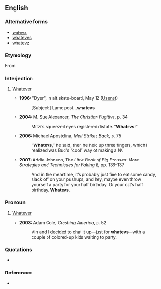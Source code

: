 ==English==

===Alternative forms===
* [[watevs]]
* [[whateves]]
* [[whatevz]]

===Etymology===
From {{suffix|whatever|s|lang=en}}

===Interjection===
{{en-interj}}

# {{label|en|slang}} [[whatever|Whatever]].
#* '''1996:''' "Dyer", in alt.skate-board, May 12 ([[w:Usenet|Usenet]])
#*: [Subject:] Lame post...'''whatevs'''
#* '''2004:''' M. Sue Alexander, ''The Christian Fugitive'', p. 34
#*: Mitzi’s squeezed eyes registered distate. “'''Whatevs'''!”
#* '''2006:''' Michael Apostolina, ''Meri Strikes Back'', p. 75
#*: “'''Whatevs''',” he said, then he held up three fingers, which I realized was Bud's “cool” way of making a ''W''.
#* '''2007:''' Addie Johnson, ''The Little Book of Big Excuses: More Strategies and Techniques for Faking It'', pp. 136–137
#*: And in the meantime, it’s probably just fine to eat some candy, slack off on your pushups, and hey, maybe even throw yourself a party for your half birthday. Or your cat’s half birthday. '''Whatevs'''.

===Pronoun===
{{en-pron}}

# {{label|en|slang|rare}} [[whatever|Whatever]].
#* '''2003:''' Adam Cole, ''Crashing America'', p. 52
#*: Vin and I decided to chat it up—just for '''whatevs'''—with a couple of colored-up kids waiting to party.

===Quotations===
* {{seeCites}}

===References===
* {{reference-book|author=Peckham, Aaron (compiler)|year=2005|title=Urban Dictionary: Fularious Street Slang Defined|location=Kansas City|publisher=Andrews McMeel|id=ISBN 0-7407-5143-3|pages=p. 331}}